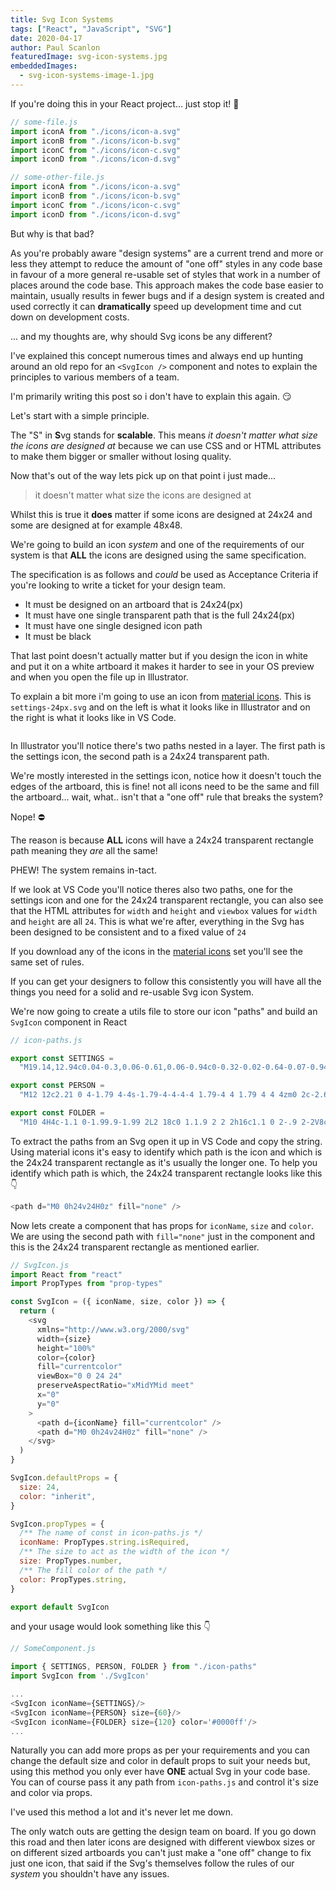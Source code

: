 ```yaml
---
title: Svg Icon Systems
tags: ["React", "JavaScript", "SVG"]
date: 2020-04-17
author: Paul Scanlon
featuredImage: svg-icon-systems.jpg
embeddedImages:
  - svg-icon-systems-image-1.jpg
---
```


If you're doing this in your React project... just stop it! 🛑

<Divider />

```javascript
// some-file.js
import iconA from "./icons/icon-a.svg"
import iconB from "./icons/icon-b.svg"
import iconC from "./icons/icon-c.svg"
import iconD from "./icons/icon-d.svg"
```

<Divider />

```javascript
// some-other-file.js
import iconA from "./icons/icon-a.svg"
import iconB from "./icons/icon-b.svg"
import iconC from "./icons/icon-c.svg"
import iconD from "./icons/icon-d.svg"
```

<Divider />

But why is that bad?

As you're probably aware "design systems" are a current trend and more or less they attempt to reduce the amount of "one off" styles in any code base in favour of a more general re-usable set of styles that work in a number of places around the code base. This approach makes the code base easier to maintain, usually results in fewer bugs and if a design system is created and used correctly it can **dramatically** speed up development time and cut down on development costs.

... and my thoughts are, why should Svg icons be any different?

I've explained this concept numerous times and always end up hunting around an old repo for an `<SvgIcon />` component and notes to explain the principles to various members of a team.

I'm primarily writing this post so i don't have to explain this again. 😏

Let's start with a simple principle.

The "S" in **S**vg stands for **scalable**. This means _it doesn't matter what size the icons are designed at_ because we can use CSS and or HTML attributes to make them bigger or smaller without losing quality.

Now that's out of the way lets pick up on that point i just made...

> it doesn't matter what size the icons are designed at

Whilst this is true it **does** matter if some icons are designed at 24x24 and some are designed at for example 48x48.

We're going to build an icon _system_ and one of the requirements of our system is that **ALL** the icons are designed using the same specification.

The specification is as follows and _could_ be used as Acceptance Criteria if you're looking to write a ticket for your design team.

- It must be designed on an artboard that is 24x24(px)
- It must have one single transparent path that is the full 24x24(px)
- It must have one single designed icon path
- It must be black

That last point doesn't actually matter but if you design the icon in white and put it on a white artboard it makes it harder to see in your OS preview and when you open the file up in Illustrator.

To explain a bit more i'm going to use an icon from [material icons](https://material.io/resources/icons/?style=baseline). This is `settings-24px.svg` and on the left is what it looks like in Illustrator and on the right is what it looks like in VS Code.

<Img fluid={props.embedded.image1.fluid} />

In Illustrator you'll notice there's two paths nested in a layer. The first path is the settings icon, the second path is a 24x24 transparent path.

We're mostly interested in the settings icon, notice how it doesn't touch the edges of the artboard, this is fine! not all icons need to be the same and fill the artboard... wait, what.. isn't that a "one off" rule that breaks the system?

Nope! ⛔

The reason is because **ALL** icons will have a 24x24 transparent rectangle path meaning they _are_ all the same!

PHEW! The system remains in-tact.

If we look at VS Code you'll notice theres also two paths, one for the settings icon and one for the 24x24 transparent rectangle, you can also see that the HTML attributes for `width` and `height` and `viewbox` values for `width` and `height` are all `24`. This is what we're after, everything in the Svg has been designed to be consistent and to a fixed value of `24`

If you download any of the icons in the [material icons](https://material.io/resources/icons/?style=baseline) set you'll see the same set of rules.

If you can get your designers to follow this consistently you will have all the things you need for a solid and re-usable Svg icon System.

We're now going to create a utils file to store our icon "paths" and build an `SvgIcon` component in React

<Divider />

```javascript
// icon-paths.js

export const SETTINGS =
  "M19.14,12.94c0.04-0.3,0.06-0.61,0.06-0.94c0-0.32-0.02-0.64-0.07-0.94l2.03-1.58c0.18-0.14,0.23-0.41,0.12-0.61 l-1.92-3.32c-0.12-0.22-0.37-0.29-0.59-0.22l-2.39,0.96c-0.5-0.38-1.03-0.7-1.62-0.94L14.4,2.81c-0.04-0.24-0.24-0.41-0.48-0.41 h-3.84c-0.24,0-0.43,0.17-0.47,0.41L9.25,5.35C8.66,5.59,8.12,5.92,7.63,6.29L5.24,5.33c-0.22-0.08-0.47,0-0.59,0.22L2.74,8.87 C2.62,9.08,2.66,9.34,2.86,9.48l2.03,1.58C4.84,11.36,4.8,11.69,4.8,12s0.02,0.64,0.07,0.94l-2.03,1.58 c-0.18,0.14-0.23,0.41-0.12,0.61l1.92,3.32c0.12,0.22,0.37,0.29,0.59,0.22l2.39-0.96c0.5,0.38,1.03,0.7,1.62,0.94l0.36,2.54 c0.05,0.24,0.24,0.41,0.48,0.41h3.84c0.24,0,0.44-0.17,0.47-0.41l0.36-2.54c0.59-0.24,1.13-0.56,1.62-0.94l2.39,0.96 c0.22,0.08,0.47,0,0.59-0.22l1.92-3.32c0.12-0.22,0.07-0.47-0.12-0.61L19.14,12.94z M12,15.6c-1.98,0-3.6-1.62-3.6-3.6 s1.62-3.6,3.6-3.6s3.6,1.62,3.6,3.6S13.98,15.6,12,15.6z"

export const PERSON =
  "M12 12c2.21 0 4-1.79 4-4s-1.79-4-4-4-4 1.79-4 4 1.79 4 4 4zm0 2c-2.67 0-8 1.34-8 4v2h16v-2c0-2.66-5.33-4-8-4z"

export const FOLDER =
  "M10 4H4c-1.1 0-1.99.9-1.99 2L2 18c0 1.1.9 2 2 2h16c1.1 0 2-.9 2-2V8c0-1.1-.9-2-2-2h-8l-2-2z"
```

<Divider />

To extract the paths from an Svg open it up in VS Code and copy the string. Using material icons it's easy to identify which path is the icon and which is the 24x24 transparent rectangle as it's usually the longer one. To help you identify which path is which, the 24x24 transparent rectangle looks like this 👇

<Divider />

```javascript
<path d="M0 0h24v24H0z" fill="none" />
```

<Divider />

Now lets create a component that has props for `iconName`, `size` and `color`. We are using the second path with `fill="none"` just in the component and this is the 24x24 transparent rectangle as mentioned earlier.

```javascript
// SvgIcon.js
import React from "react"
import PropTypes from "prop-types"

const SvgIcon = ({ iconName, size, color }) => {
  return (
    <svg
      xmlns="http://www.w3.org/2000/svg"
      width={size}
      height="100%"
      color={color}
      fill="currentcolor"
      viewBox="0 0 24 24"
      preserveAspectRatio="xMidYMid meet"
      x="0"
      y="0"
    >
      <path d={iconName} fill="currentcolor" />
      <path d="M0 0h24v24H0z" fill="none" />
    </svg>
  )
}

SvgIcon.defaultProps = {
  size: 24,
  color: "inherit",
}

SvgIcon.propTypes = {
  /** The name of const in icon-paths.js */
  iconName: PropTypes.string.isRequired,
  /** The size to act as the width of the icon */
  size: PropTypes.number,
  /** The fill color of the path */
  color: PropTypes.string,
}

export default SvgIcon
```

<Divider />

and your usage would look something like this 👇

<Divider />

```javascript
// SomeComponent.js

import { SETTINGS, PERSON, FOLDER } from "./icon-paths"
import SvgIcon from './SvgIcon'

...
<SvgIcon iconName={SETTINGS}/>
<SvgIcon iconName={PERSON} size={60}/>
<SvgIcon iconName={FOLDER} size={120} color='#0000ff'/>
...

```

Naturally you can add more props as per your requirements and you can change the default size and color in default props to suit your needs but, using this method you only ever have **ONE** actual Svg in your code base. You can of course pass it any path from `icon-paths.js` and control it's size and color via props.

I've used this method a lot and it's never let me down.

The only watch outs are getting the design team on board. If you go down this road and then later icons are designed with different viewbox sizes or on different sized artboards you can't just make a "one off" change to fix just one icon, that said if the Svg's themselves follow the rules of our _system_ you shouldn't have any issues.
